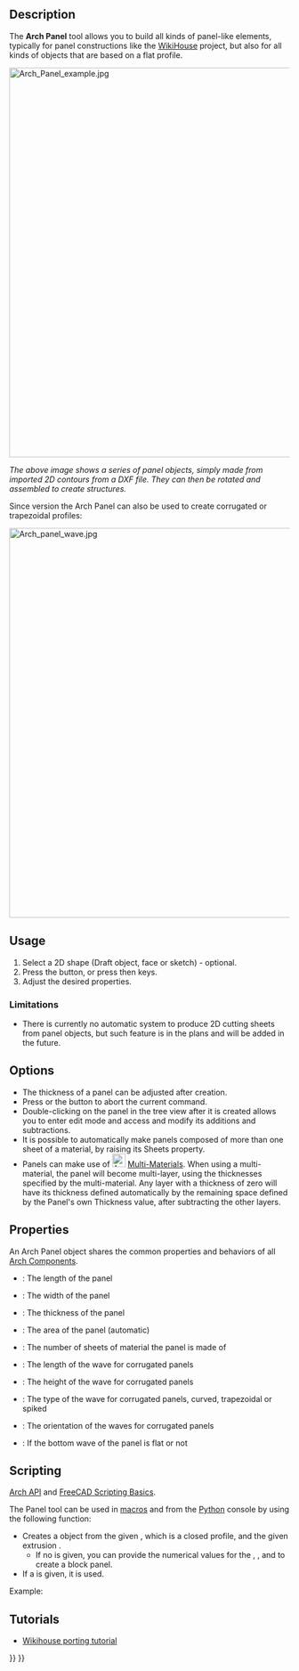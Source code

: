 <languages/>
<translate>

<!--T:25-->
{{Docnav
|[[Arch_IfcSpreadsheet|IfcSpreadsheet]]
|[[Arch_Panel_Cut|Panel Cut]]
|[[BIM_Workbench|BIM]]
|IconL=Arch_IfcSpreadsheet.svg
|IconR=Arch_Panel_Cut.svg
|IconC=Workbench_BIM.svg
}}

<!--T:4-->
{{GuiCommand
|Name=Arch Panel
|MenuLocation=3D/BIM → Panel<br>Utils → Panel tools → Panel
|Workbenches=[[BIM_Workbench|BIM]]
|Shortcut={{KEY|P}} {{KEY|A}}
|Version=0.15
|SeeAlso=[[Arch_Panel_Cut|Arch Panel Cut]], [[Arch_Panel_Sheet|Arch Panel Sheet]]
}}

==Description== <!--T:5-->

<!--T:6-->
The '''Arch Panel''' tool allows you to build all kinds of panel-like elements, typically for panel constructions like the [https://www.wikihouse.cc/ WikiHouse] project, but also for all kinds of objects that are based on a flat profile.

</translate>
[[Image:Arch Panel example.jpg|700px]] 
<translate>

<!--T:7-->
''The above image shows a series of panel objects, simply made from imported 2D contours from a DXF file. They can then be rotated and assembled to create structures.''

<!--T:19-->
Since version {{VersionPlus|0.17}} the Arch Panel can also be used to create corrugated or trapezoidal profiles:

</translate>
[[Image:Arch panel wave.jpg|700px]] 
<translate>

==Usage== <!--T:8-->

<!--T:9-->
# Select a 2D shape (Draft object, face or sketch) - optional.
# Press the {{Button|[[Image:Arch Panel.svg|16px]] [[Arch_Panel|Panel]]}} button, or press {{KEY|P}} then {{KEY|A}} keys.
# Adjust the desired properties.

=== Limitations === <!--T:17-->

<!--T:18-->
* There is currently no automatic system to produce 2D cutting sheets from panel objects, but such feature is in the plans and will be added in the future.

==Options== <!--T:10-->

<!--T:11-->
* The thickness of a panel can be adjusted after creation.
* Press {{KEY|Esc}} or the {{Button|Cancel}} button to abort the current command.
* Double-clicking on the panel in the tree view after it is created allows you to enter edit mode and access and modify its additions and subtractions.
* It is possible to automatically make panels composed of more than one sheet of a material, by raising its Sheets property.
* Panels can make use of [[Image:Arch_MultiMaterial.svg|24px]] [[Arch_MultiMaterial|Multi-Materials]]. When using a multi-material, the panel will become multi-layer, using the thicknesses specified by the multi-material. Any layer with a thickness of zero will have its thickness defined automatically by the remaining space defined by the Panel's own Thickness value, after subtracting the other layers.

==Properties== <!--T:12-->

<!--T:30-->
An Arch Panel object shares the common properties and behaviors of all [[Arch_Component|Arch Components]].

<!--T:13-->
* {{PropertyData|Length}}: The length of the panel
* {{PropertyData|Width}}: The width of the panel
* {{PropertyData|Thickness}}: The thickness of the panel
* {{PropertyData|Area}}: The area of the panel (automatic)
* {{PropertyData|Sheets}}: The number of sheets of material the panel is made of
* {{PropertyData|Wave Length}}: The length of the wave for corrugated panels
* {{PropertyData|Wave Height}}: The height of the wave for corrugated panels
* {{PropertyData|Wave Type}}: The type of the wave for corrugated panels, curved, trapezoidal or spiked
* {{PropertyData|Wave Direction}}: The orientation of the waves for corrugated panels
* {{PropertyData|Bottom Wave}}: If the bottom wave of the panel is flat or not

==Scripting== <!--T:28-->

<!--T:14-->
{{Emphasis|See also:}} [[Arch_API|Arch API]] and [[FreeCAD_Scripting_Basics|FreeCAD Scripting Basics]].

<!--T:15-->
The Panel tool can be used in [[Macros|macros]] and from the [[Python|Python]] console by using the following function:

</translate>
{{Code|code=
Panel = makePanel(baseobj=None, length=0, width=0, thickness=0, placement=None, name="Panel")
}}
<translate>

<!--T:23-->
* Creates a {{incode|Panel}} object from the given {{incode|baseobj}}, which is a closed profile, and the given extrusion {{incode|thickness}}.
** If no {{incode|baseobj}} is given, you can provide the numerical values for the {{incode|length}}, {{incode|width}}, and {{incode|thickness}} to create a block panel.
* If a {{incode|placement}} is given, it is used.

<!--T:16-->
Example:

</translate>
{{Code|code=
import FreeCAD, Draft, Arch

Rect = Draft.makeRectangle(1000, 400)
Panel = Arch.makePanel(Rect, thickness=36)
}}
<translate>

== Tutorials == <!--T:20-->

<!--T:21-->
* [[Wikihouse_porting_tutorial|Wikihouse porting tutorial]]


<!--T:24-->
{{Docnav
|[[Arch_IfcSpreadsheet|IfcSpreadsheet]]
|[[Arch_Panel_Cut|Panel Cut]]
|[[BIM_Workbench|BIM]]
|IconL=Arch_IfcSpreadsheet.svg
|IconR=Arch_Panel_Cut.svg
|IconC=Workbench_BIM.svg
}}

</translate>
{{BIM_Tools_navi{{#translation:}}}}
{{Userdocnavi{{#translation:}}}}